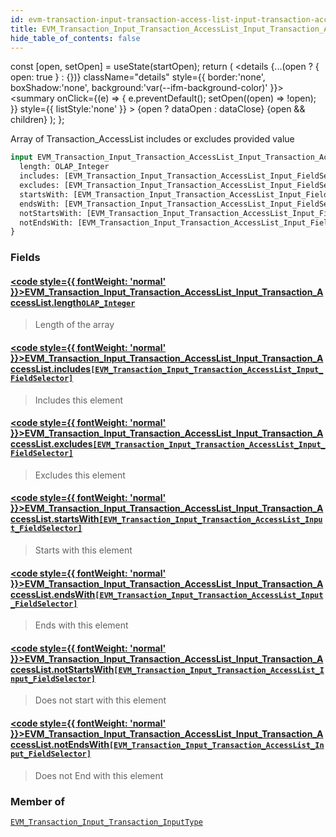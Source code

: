 ```yaml
---
id: evm-transaction-input-transaction-access-list-input-transaction-access-list
title: EVM_Transaction_Input_Transaction_AccessList_Input_Transaction_AccessList
hide_table_of_contents: false
---
```







  const [open, setOpen] = useState(startOpen);
  return (
    <details {...(open ? { open: true } : {})} className="details" style={{ border:'none', boxShadow:'none', background:'var(--ifm-background-color)' }}>
      <summary
        onClick={(e) => {
          e.preventDefault();
          setOpen((open) => !open);
        }}
        style={{ listStyle:'none' }}
      >
      {open ? dataOpen : dataClose}
      </summary>
      {open && children}
    </details>
  );
};








Array of Transaction_AccessList includes or excludes provided value


```graphql
input EVM_Transaction_Input_Transaction_AccessList_Input_Transaction_AccessList {
  length: OLAP_Integer
  includes: [EVM_Transaction_Input_Transaction_AccessList_Input_FieldSelector]
  excludes: [EVM_Transaction_Input_Transaction_AccessList_Input_FieldSelector]
  startsWith: [EVM_Transaction_Input_Transaction_AccessList_Input_FieldSelector]
  endsWith: [EVM_Transaction_Input_Transaction_AccessList_Input_FieldSelector]
  notStartsWith: [EVM_Transaction_Input_Transaction_AccessList_Input_FieldSelector]
  notEndsWith: [EVM_Transaction_Input_Transaction_AccessList_Input_FieldSelector]
}
```




### Fields

#### [<code style={{ fontWeight: 'normal' }}>EVM_Transaction_Input_Transaction_AccessList_Input_Transaction_AccessList.<b>length</b></code>](#)<Bullet />[`OLAP_Integer`](/docs/graphql-reference/inputs/olap-integer) <Badge class="badge badge--secondary" text="input"/> 
> 
> 
> Length of the array
> 

#### [<code style={{ fontWeight: 'normal' }}>EVM_Transaction_Input_Transaction_AccessList_Input_Transaction_AccessList.<b>includes</b></code>](#)<Bullet />[`[EVM_Transaction_Input_Transaction_AccessList_Input_FieldSelector]`](/docs/graphql-reference/inputs/evm-transaction-input-transaction-access-list-input-field-selector) <Badge class="badge badge--secondary" text="list"/> <Badge class="badge badge--secondary" text="input"/> 
> 
> 
> Includes this element
> 

#### [<code style={{ fontWeight: 'normal' }}>EVM_Transaction_Input_Transaction_AccessList_Input_Transaction_AccessList.<b>excludes</b></code>](#)<Bullet />[`[EVM_Transaction_Input_Transaction_AccessList_Input_FieldSelector]`](/docs/graphql-reference/inputs/evm-transaction-input-transaction-access-list-input-field-selector) <Badge class="badge badge--secondary" text="list"/> <Badge class="badge badge--secondary" text="input"/> 
> 
> 
> Excludes this element
> 

#### [<code style={{ fontWeight: 'normal' }}>EVM_Transaction_Input_Transaction_AccessList_Input_Transaction_AccessList.<b>startsWith</b></code>](#)<Bullet />[`[EVM_Transaction_Input_Transaction_AccessList_Input_FieldSelector]`](/docs/graphql-reference/inputs/evm-transaction-input-transaction-access-list-input-field-selector) <Badge class="badge badge--secondary" text="list"/> <Badge class="badge badge--secondary" text="input"/> 
> 
> 
> Starts with this element
> 

#### [<code style={{ fontWeight: 'normal' }}>EVM_Transaction_Input_Transaction_AccessList_Input_Transaction_AccessList.<b>endsWith</b></code>](#)<Bullet />[`[EVM_Transaction_Input_Transaction_AccessList_Input_FieldSelector]`](/docs/graphql-reference/inputs/evm-transaction-input-transaction-access-list-input-field-selector) <Badge class="badge badge--secondary" text="list"/> <Badge class="badge badge--secondary" text="input"/> 
> 
> 
> Ends with this element
> 

#### [<code style={{ fontWeight: 'normal' }}>EVM_Transaction_Input_Transaction_AccessList_Input_Transaction_AccessList.<b>notStartsWith</b></code>](#)<Bullet />[`[EVM_Transaction_Input_Transaction_AccessList_Input_FieldSelector]`](/docs/graphql-reference/inputs/evm-transaction-input-transaction-access-list-input-field-selector) <Badge class="badge badge--secondary" text="list"/> <Badge class="badge badge--secondary" text="input"/> 
> 
> 
> Does not start with this element
> 

#### [<code style={{ fontWeight: 'normal' }}>EVM_Transaction_Input_Transaction_AccessList_Input_Transaction_AccessList.<b>notEndsWith</b></code>](#)<Bullet />[`[EVM_Transaction_Input_Transaction_AccessList_Input_FieldSelector]`](/docs/graphql-reference/inputs/evm-transaction-input-transaction-access-list-input-field-selector) <Badge class="badge badge--secondary" text="list"/> <Badge class="badge badge--secondary" text="input"/> 
> 
> 
> Does not End with this element
> 



### Member of

[`EVM_Transaction_Input_Transaction_InputType`](/docs/graphql-reference/inputs/evm-transaction-input-transaction-input-type)  <Badge class="badge badge--secondary" text="input"/>

